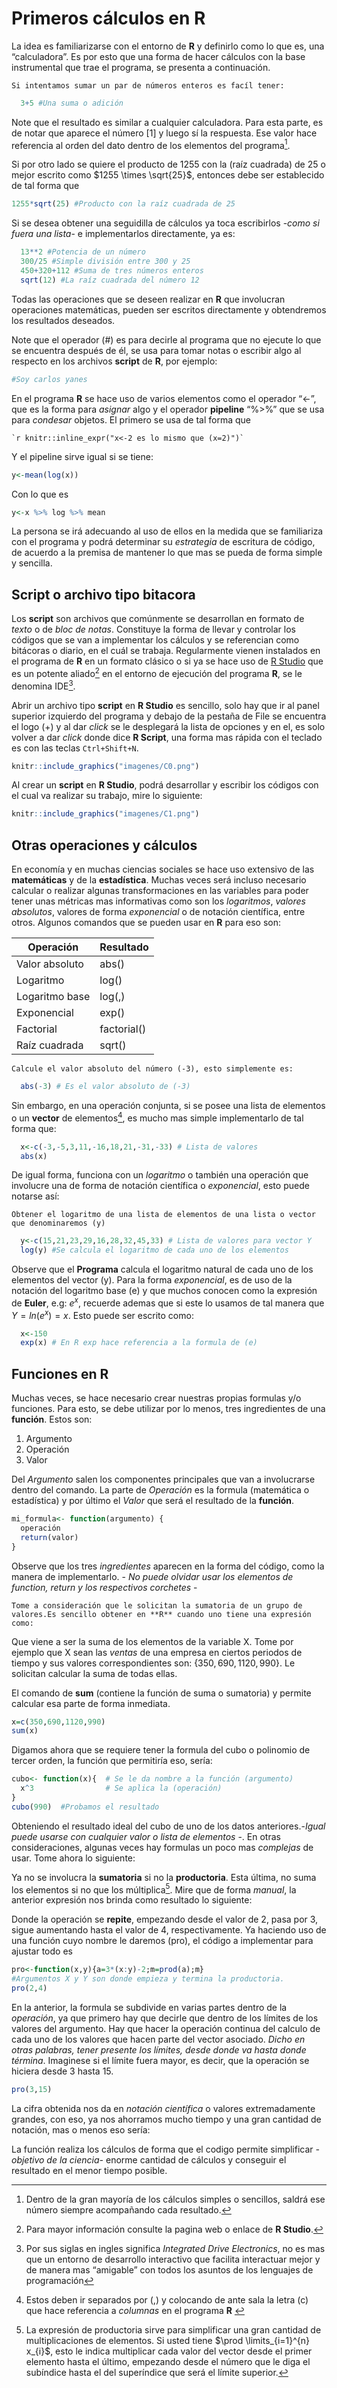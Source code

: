 # Primeros cálculos en R {#intro}

La idea es familiarizarse con el entorno de **R** y definirlo como lo que es, una "calculadora". Es por esto que una forma de hacer cálculos con la base instrumental que trae el programa, se presenta a continuación.

```example
Si intentamos sumar un par de números enteros es facíl tener:
```

```r
  3+5 #Una suma o adición
```

Note que el resultado es similar a cualquier calculadora. Para esta parte, es de notar que aparece el número $[1]$ y luego sí la respuesta. Ese valor hace referencia al orden del dato dentro de los elementos del programa^[Dentro de la gran mayoría de los cálculos simples o sencillos, saldrá ese número siempre acompañando cada resultado.].

Si por otro lado se quiere el producto de 1255 con la (raíz cuadrada) de 25 o mejor escrito como $1255 \times \sqrt{25}$, entonces debe ser establecido de tal forma que

```r
1255*sqrt(25) #Producto con la raíz cuadrada de 25
```

Si se desea obtener una seguidilla de cálculos ya toca escribirlos -*como si fuera una lista*- e implementarlos directamente, ya es:

```r
  13**2 #Potencia de un número
  300/25 #Simple división entre 300 y 25
  450+320+112 #Suma de tres números enteros
  sqrt(12) #La raíz cuadrada del número 12
```

Todas las operaciones que se deseen realizar en **R** que involucran operaciones matemáticas, pueden ser escritos directamente y obtendremos los resultados deseados.

Note que el operador (#) es para decirle al programa que no ejecute lo que se encuentra después de él, se usa para tomar notas o escribir algo al respecto en los archivos **script** de **R**, por ejemplo:

```R
#Soy carlos yanes
```

En el programa **R** se hace uso de varios elementos como el operador "<-", que es la forma para _asignar_ algo y el operador **pipeline** "%>%" que se usa para _condesar_ objetos. El primero se usa de tal forma que

`` `r knitr::inline_expr("x<-2 es lo mismo que (x=2)")` `` 

Y el pipeline sirve igual si se tiene:

```r

y<-mean(log(x))
```

Con lo que es

```r
y<-x %>% log %>% mean

```

La persona se irá adecuando al uso de ellos en la medida que se familiariza con el programa y podrá determinar su _estrategia_ de escritura de código, de acuerdo a la premisa de mantener lo que mas se pueda de forma simple y sencilla.

## Script o archivo tipo bitacora {#bit}

Los **script** son archivos que comúnmente se desarrollan en formato de _texto_ o de _bloc de notas_. Constituye la forma de llevar y controlar los códigos que se van a implementar los cálculos y se referencian como bitácoras o diario, en el cuál se trabaja. Regularmente vienen instalados en el programa de **R** en un formato clásico o si ya se hace uso de [R Studio](https://rstudio.com/products/rstudio/download/) que es un potente aliado^[Para mayor información consulte la pagina web o enlace de **R Studio**.] en el entorno de ejecución del programa **R**, se le denomina IDE^[Por sus siglas en ingles significa _Integrated Drive Electronics_, no es mas que un entorno de desarrollo interactivo que facilita interactuar mejor y de manera mas "amigable" con todos los asuntos de los lenguajes de programación].

Abrir un archivo tipo **script** en **R Studio** es sencillo, solo hay que ir al panel superior izquierdo del programa y debajo de la pestaña de File se encuentra el logo (+) y al dar _click_ se le desplegará la lista de opciones y en el, es solo volver a dar _click_ donde dice **R Script**, una forma mas rápida con el teclado es con las teclas `Ctrl+Shift+N`.  

```r
knitr::include_graphics("imagenes/C0.png")
```
Al crear un **script** en **R Studio**, podrá desarrollar y escribir los códigos con el cual va realizar su trabajo, mire lo siguiente:

```r
knitr::include_graphics("imagenes/C1.png")
```

## Otras operaciones y cálculos

En economía y en muchas ciencias sociales se hace uso extensivo de las **matemáticas** y de la **estadística**. Muchas veces será incluso necesario calcular o realizar algunas transformaciones en las variables para poder tener unas métricas mas informativas como son los _logaritmos_, _valores absolutos_, valores de forma _exponencial_ o de notación científica, entre otros. Algunos comandos que se pueden usar en **R** para eso son:

| Operación     | Resultado     |
| ------------- | ------------- |
| Valor absoluto| abs()         |
| Logaritmo     | log()         |
| Logaritmo base| log(,)        |
| Exponencial   | exp()         |
| Factorial     | factorial()   |
| Raíz cuadrada | sqrt()        |

```example
Calcule el valor absoluto del número (-3), esto simplemente es:
```

```r
  abs(-3) # Es el valor absoluto de (-3)
```
Sin embargo, en una operación conjunta, si se posee una lista de elementos o un **vector** de elementos^[Estos deben ir separados por (,) y colocando de ante sala la letra (c) que hace referencia a _columnas_ en el programa **R** ], es mucho mas simple implementarlo de tal forma que:

```r
  x<-c(-3,-5,3,11,-16,18,21,-31,-33) # Lista de valores
  abs(x)
```
De igual forma, funciona con un *logaritmo* o también una operación que involucre una de forma de notación científica o *exponencial*, esto puede notarse así:

```example
Obtener el logaritmo de una lista de elementos de una lista o vector que denominaremos (y)
```

```r
  y<-c(15,21,23,29,16,28,32,45,33) # Lista de valores para vector Y
  log(y) #Se calcula el logaritmo de cada uno de los elementos
```

Observe que el **Programa** calcula el logaritmo natural de cada uno de los elementos del vector (y). Para la forma *exponencial*, es de uso de la notación del logaritmo base (e) y que muchos conocen como la expresión de **Euler**, e.g: $e^{x}$, recuerde ademas que si este lo usamos de tal manera que $Y=ln(e^{x})=x$. Esto puede ser escrito como:

```r
  x<-150 
  exp(x) # En R exp hace referencia a la formula de (e)
```

## Funciones en R

Muchas veces, se hace necesario crear nuestras propias formulas y/o funciones. Para esto, se debe utilizar por lo menos, tres ingredientes de una **función**. Estos son:

1. Argumento
2. Operación 
3. Valor

Del *Argumento* salen los componentes principales que van a involucrarse dentro del comando. La parte de *Operación* es la formula (matemática o estadística) y por último el *Valor* que será el resultado de la **función**.

```r
mi_formula<- function(argumento) {
  operación
  return(valor)
}
```
Observe que los tres _ingredientes_ aparecen en la forma del código, como la manera de implementarlo. - _No puede olvidar usar los elementos de function, return y los respectivos corchetes_ -

```example
Tome a consideración que le solicitan la sumatoria de un grupo de valores.Es sencillo obtener en **R** cuando uno tiene una expresión como:
```
\begin{equation*}
\sum \limits_{i=1}^{n} X_{i} \quad \text{donde i}\; \in \; \left \{1,2,3,\dots,n \right\}
\end{equation*}

Que viene a ser la suma de los elementos de la variable X. Tome por ejemplo que X sean las _ventas_ de una empresa en ciertos periodos de tiempo y sus valores correspondientes son: $\{350, 690,1120, 990 \}$. Le solicitan calcular la suma de todas ellas.

\begin{equation*}
350+690+1120+990
\end{equation*}

El comando de **sum** (contiene la función de suma o sumatoria) y permite calcular esa parte de forma inmediata.

```r
x=c(350,690,1120,990)
sum(x)
```

Digamos ahora que se requiere tener la formula del cubo o polinomio de tercer orden, la función que permitiría eso, sería:

```r
cubo<- function(x){  # Se le da nombre a la función (argumento)
  x^3                # Se aplica la (operación)
}
cubo(990)  #Probamos el resultado
```

Obteniendo el resultado ideal del cubo de uno de los datos anteriores.-_Igual puede usarse con cualquier valor o lista de elementos_ -. En otras consideraciones, algunas veces hay formulas un poco mas _complejas_ de usar. Tome ahora lo siguiente:

\begin{equation*}
\prod \limits_{i=2}^{4} (3i-2)
\end{equation*}

Ya no se involucra la **sumatoria** si no la **productoria**. Esta última, no suma los elementos si no que los múltiplica^[La expresión de productoria sirve para simplificar una gran cantidad de multiplicaciones de elementos. Si usted tiene $\prod \limits_{i=1}^{n} x_{i}$, esto le indica multiplicar cada valor del vector desde el primer elemento hasta el último, empezando desde el número que le diga el subíndice hasta el del superíndice que será el límite superior.]. Mire que de forma _manual_, la anterior expresión nos brinda como resultado lo siguiente:

\begin{equation*}
(3)(2)-2\times(3)(3)-2\times(3)(4)-2=280
\end{equation*}

Donde la operación se **repite**, empezando desde el valor de 2, pasa por 3, sigue aumentando hasta el valor de 4, respectivamente. Ya haciendo uso de una función cuyo nombre le daremos (pro), el código a implementar para ajustar todo es

```r
pro<-function(x,y){a=3*(x:y)-2;m=prod(a);m}
#Argumentos X y Y son donde empieza y termina la productoria.
pro(2,4)
```

En la anterior, la formula se subdivide en varias partes dentro de la _operación_, ya que primero hay que decirle que dentro de los límites de los valores del argumento. Hay que hacer la operación continua del calculo de cada uno de los valores que hacen parte del vector asociado. _Dicho en otras palabras, tener presente los límites, desde donde va hasta donde términa_. Imaginese si el límite fuera mayor, es decir, que la operación se hiciera desde 3 hasta 15.

```r
pro(3,15)
```

La cifra obtenida nos da en _notación científica_ o valores extremadamente grandes, con eso, ya nos ahorramos mucho tiempo y una gran cantidad de notación, mas o menos eso sería:

\begin{equation*}
(3)(3)-2\times(3)(4)-2\times(3)(5)-2\times(3)(6)-2\times \cdots \times(3)(15)-2=2.8576e+17
\end{equation*}

La función realiza los cálculos de forma que el codigo permite simplificar _-objetivo de la ciencia-_ enorme cantidad de cálculos y conseguir el resultado en el menor tiempo posible.









